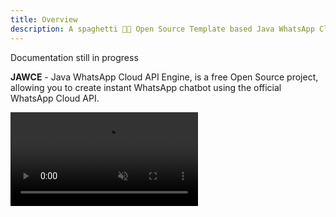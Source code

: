 ```yaml
---
title: Overview
description: A spaghetti 🍝😏 Open Source Template based Java WhatsApp Cloud Engine.
---
```


<Warning>Documentation still in progress</Warning>


**JAWCE** - Java WhatsApp Cloud API Engine, is a free Open Source project, allowing you to create instant WhatsApp chatbot using the official WhatsApp Cloud API.

<Video muted autoPlay src="/assets/demo.mp4" type="video/mp4" />

A project evolving social media chatbot is always an exciting project to do, however creating a chatbot for WhatsApp has its challenges and is time consuming. Many common solutions to problems have to be duplicated, along with
dealing with overheads such as session.

In my experience developing WhatsApp chatbots, I had to reinvent the wheel, duplicate code and battle session management. One pain point was to manage multi-stage chatbot to give a seamless user experience which ended up taking most of my development time to make it work well by repeating logic and more.

I developed **JAWCE** to cut this development time and deliver (almost) instant quick easy chatbots as well as advanced ones. 
I created it as an `Engine` so that its seperate from the actual chatbot logic. You will focus on the chatbot conversation flow and the business logic and leave the rest to the engine.

Features include:

- [Hooks](/hooks): Extend or add custom functionality by means of hooks.
- [Templates](/writing-templates): Create template based message flows for your users.
- [Extendable](/extend): Add as dependency to your Java code and use it coupled with business logic.

Other useful features include:

- Configurable
- Support for WhatsApp Flows
- Message debounce to avoid processing repetitive webhook messages

## Should I use JAWCE?

Certainly NOT 🫣 Its spaghetti code that just works - why should you? But thats good. If you find it helpful you can assist by contributing. Give it a try and let me know your experience.
